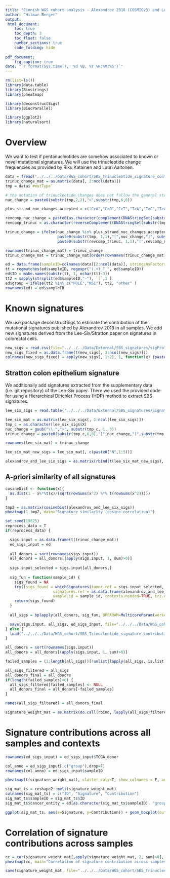 ```yaml
---
title: "Finnish WGS cohort analysis - Alexandrov 2018 (COSMICv3) and Lee-Six et al. signatures"
author: "Hilmar Berger"
output:
 html_document:
    toc: true
    toc_depth: 3
    toc_float: false
    number_sections: true
    code_folding: hide
    
pdf_document:
    fig_caption: true
date: "`r format(Sys.time(), '%d %B, %Y %H:%M:%S')`"
---
```


```r
rm(list=ls())
library(data.table)
library(Biostrings)
library(pheatmap)

library(deconstructSigs)
library(BiocParallel)

library(ggplot2)
library(naturalsort)
```

# Overview

We want to test if pentanucleotides are somehow associated to known or novel mutational signatures.
We will use the trinucleotide change frequencies as provided by Riku Katainen and Lauri Aaltonen.

```r
data = fread("../../../Data/WGS_cohort/SBS_Trinucleotide_signature_contributions/Trinucleotide_mutcounts_CRC_WGS_n200.txt", sep="\t")
trinuc_change_mat = as.matrix(data[, 2:ncol(data)])
tmp = data$`#mutType`

# the notation of trinucleotide changes does not follow the general standard from e.g. COSMIC signatures. Fix notation. 
nuc_change = paste0(substr(tmp,2,2),">",substr(tmp,6,6))

plus_strand_nuc_changes_accepted = c("C>A","C>G","C>T","T>A","T>C","T>G")

revcomp_nuc_change = paste0(as.character(complement(DNAStringSet(substr(tmp,2,2)))),">",as.character(complement(DNAStringSet(substr(tmp,6,6)))))
revcomp_trinuc = as.character(reverseComplement(DNAStringSet(substr(tmp, 1, 3))))

trinuc_change = ifelse(nuc_change %in% plus_strand_nuc_changes_accepted, 
                       paste0(substr(tmp, 1,1),"[",nuc_change,"]", substr(tmp,3,3)), 
                       paste0(substr(revcomp_trinuc, 1,1),"[",revcomp_nuc_change,"]", substr(revcomp_trinuc,3,3)) )

rownames(trinuc_change_mat) = trinuc_change
trinuc_change_mat = trinuc_change_mat[order(rownames(trinuc_change_mat)),]

ed = data.frame(sampleID=colnames(data)[2:ncol(data)], stringsAsFactors = F)
tt = regmatches(ed$sampleID, regexpr("(.+)_T_", ed$sampleID))
ed$ID = make.names(substr(tt, 1, nchar(tt)-3))
tt2 = sapply(strsplit(ed$sampleID,"-"), `[`,1 )
ed$group = ifelse(tt2 %in% c("POLE","MSI"), tt2, "other" )
rownames(ed) = ed$sampleID
```

# Known signatures

We use package deconstructSigs to estimate the contribution of the mutational signatures published by Alexandrov 2018 in all samples. We add new signatures derived from the Lee-Six/Stratton paper on signatures in colorectal cells.

```r
new_sigs = read.csv(file="../../../Data/External/SBS_signatures/sigProfiler_SBS_signatures_2018_03_28.csv")
new_sigs_fixed = as.data.frame(t(new_sigs[, 3:ncol(new_sigs)]))
colnames(new_sigs_fixed) = apply(new_sigs[, 1:2], 1, function(x) {paste0(substr(x[2],1,1),"[", x[1],"]", substr(x[2],3,3))})
```

## Stratton colon epithelium signature

We additionally add signatures extracted from the supplementary data (i.e. git repository) of the Lee-Six paper. There we used the provided code for using a Hierarchical Dirichlet Process (HDP) method to extract SBS signatures.

```r
lee_six_sigs = read.table("../../../Data/External/SBS_signatures/Signature_category_counts_LeeSix.txt", sep="\t", header=T)

lee_six_mat = as.matrix(lee_six_sigs[, 2:ncol(lee_six_sigs)])
tmp_c = as.character(lee_six_sigs$X)
nuc_change = gsub("\\.",">", substr(tmp_c, 1, 3))
trinuc_change = paste0(substr(tmp_c,8,8),"[",nuc_change,"]",substr(tmp_c,10,10))

rownames(lee_six_mat) = trinuc_change

lee_six_mat_new_sigs = lee_six_mat[, c(paste0("N",1:5))]

alexandrov_and_lee_six_sigs = as.matrix(rbind(t(lee_six_mat_new_sigs), new_sigs_fixed[,rownames(lee_six_mat_new_sigs)]))

```

## A-priori similarity of all signatures

```r
cosineDist <- function(x){
  as.dist(1 - x%*%t(x)/(sqrt(rowSums(x^2) %*% t(rowSums(x^2))))) 
}

tmp2 = as.matrix(cosineDist(alexandrov_and_lee_six_sigs))
pheatmap(1-tmp2, main="Signature similarity (cosine correlation)")
```


```r
set.seed(19825)
reprocess_data = T
if(reprocess_data) {

  sigs.input = as.data.frame(t(trinuc_change_mat))
  ed_sigs_input = ed
  
  all_donors = sort(rownames(sigs.input))
  all_donors = all_donors[(apply(sigs.input, 1, sum)>0)]
  
  sigs.input_selected = sigs.input[all_donors,]
  
  sig_fun = function(sample_id) {
    sigs_found = NA
    try((sigs_found = whichSignatures(tumor.ref = sigs.input_selected, 
                     signatures.ref = as.data.frame(alexandrov_and_lee_six_sigs), 
                     sample.id = sample_id, contexts.needed=TRUE, tri.counts.method = 'default', signature.cutoff = 0.02)) )
    return(sigs_found)
  }
  
  all_sigs = bplapply(all_donors, sig_fun, BPPARAM=MulticoreParam(workers=24) )

  save(sigs.input, all_sigs, ed_sigs_input, file="../../../Data/WGS_cohort/SBS_Trinucleotide_signature_contributions/All_signatures_deconstructSigs_global_Alexandrov_LeeSix.Rdata")
} else {
  load("../../../Data/WGS_cohort/SBS_Trinucleotide_signature_contributions/All_signatures_deconstructSigs_global_Alexandrov_LeeSix.Rdata")
}
```


```r
all_donors = sort(rownames(sigs.input))
all_donors = all_donors[(apply(sigs.input, 1, sum)>0)]

failed_samples = (1:length(all_sigs))[!unlist(lapply(all_sigs, is.list))]

all_sigs_filtered = all_sigs
all_donors_final = all_donors
if(length(failed_samples)>0) {
  all_sigs_filtered[failed_samples] <- NULL
  all_donors_final = all_donors[-failed_samples]
}

names(all_sigs_filtered) = all_donors_final

signature_weight_mat = as.matrix(do.call(rbind, lapply(all_sigs_filtered, function(x) x$weights)))
```

# Signature contributions across all samples and contexts

```r

rownames(ed_sigs_input) = ed_sigs_input$TCGA_donor

col_anno = ed_sigs_input[,c("group"),drop=F]
rownames(col_anno) = ed_sigs_input$sampleID

pheatmap(t(signature_weight_mat), cluster_cols=T, show_colnames = F, annotation_col = col_anno)

```


```r
sig_mat_ts = reshape2::melt(signature_weight_mat)
colnames(sig_mat_ts) = c("ID", "Signature", "Contribution")
sig_mat_ts$sampleID = sig_mat_ts$ID
sig_mat_ts$cancer_entity = ed[as.character(sig_mat_ts$sampleID), "group"]
```

```r
ggplot(sig_mat_ts, aes(x=Signature, y=Contribution)) + geom_boxplot(outlier.shape = 20, outlier.alpha = 0.3) + facet_grid(cancer_entity~.) + theme(axis.text.x = element_text(angle = 90, hjust = 1))
```


# Correlation of signature contributions across samples

```r
cc = cor(signature_weight_mat[,apply(signature_weight_mat, 2, sum)>0], method="spearman")
pheatmap(cc, main="Correlation of signature contribution across samples")
```


```r
save(signature_weight_mat, file="../../../Data/WGS_cohort/SBS_Trinucleotide_signature_contributions/Signature_weights_WGS_cohort_Alexandrov2018_and_LeeSix.Rdata")
```


